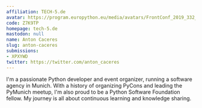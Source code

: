 ```yaml
---
affiliation: TECH-5.de
avatar: https://program.europython.eu/media/avatars/FrontConf_2019_332_mE4uO83.jpg
code: Z7K9TP
homepage: tech-5.de
mastodon: null
name: Anton Caceres
slug: anton-caceres
submissions:
- XPXYWD
twitter: https://twitter.com/anton_caceres
---
```


I'm a passionate Python developer and event organizer, running a software agency in Munich. With a history of organizing PyCons and leading the PyMunich meetup, I'm also proud to be a Python Software Foundation fellow. My journey is all about continuous learning and knowledge sharing.
